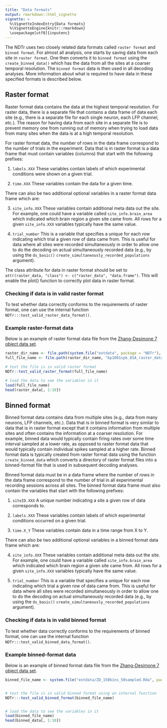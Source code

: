 ```yaml
---
title: "Data formats"
output: rmarkdown::html_vignette
vignette: >
  %\VignetteIndexEntry{Data formats}
  %\VignetteEngine{knitr::rmarkdown}
  \usepackage[utf8]{inputenc}
---
```




The NDTr uses two closely related data formats called `raster format` and
`binned format`. For almost all analysis, one starts by saving data from each
site in `raster format`. One then converts it to `binned format` using the
`create_binned_data()` which has the data from all the sites at a coarser
temporal resolution. The `binned format` data is then used in all decoding
analyses. More information about what is required to have data in these
specified formats is described below.



## Raster format

Raster format data contains the data at the highest temporal resolution. For
raster data, there is a separate file that contains a data frame of data each
site (e.g., there is a separate file for each single neuron, each LFP channel,
etc.). The reason for having data from each site in a separate file is to
prevent memory one from running out of memory when trying to load data from many
sites when the data is at a high temporal resolution.

For raster format data, the number of rows in the data frame correspond to the
number of trials in the experiment. Data that is in raster format is a data
frame that must contain variables (columns) that start with the following
prefixes:

1. `labels.XXX`  These variables contain labels of which experimental conditions
were shown on a given trial.

2. `time.XXX`  These variables contain the data for a given time.


There can also be two additional optional variables in a raster format data frame which are: 

3. `site_info.XXX` These variables contain additional meta data out the site.
For example, one could have a variable called `site_info.brain_area` which
indicated which brain region a given site came from. All rows for a given
`site_info.XXX` variables typically have the same value.

4. `trial_number` This is a variable that specifies a unique for each row
indicating which trial a given row of data came from. This is useful for data
where all sites were recorded simultaneously in order to allow one to do the
decoding on actual simultaneously recorded data (e.g., by using the `ds_basic()` `create_simultaneously_recorded_populations` argument).

The class attribute for data in raster format should be set to
`attr(raster_data, "class") <- c("raster_data", "data.frame")`. This will enable
the plot() function to correctly plot data in raster format.


### Checking if data is in valid raster format

To test whether data correctly conforms to the requirements of raster format,
one can use the internal function `NDTr:::test_valid_raster_data_format()`.


### Example raster-format data

Below is an example of raster format data file from the [Zhang-Desimone 7 object
data set](datasets.html).


```r

raster_dir_name <- file.path(system.file("extdata", package = "NDTr"), "Zhang_Desimone_7object_raster_data_rda")
full_file_name <- file.path(raster_dir_name, "bp1001spk_01A_raster_data.rda")

# test the file is in valid raster format
NDTr::test_valid_raster_format(full_file_name)

# load the data to see the variables in it
load(full_file_name)
head(raster_data[, 1:10])

```






## Binned format


Binned format data contains data from multiple sites (e.g., data from many
neurons, LFP channels, etc.). Data that is in binned format is very similar to
data that is in raster format except that it contains information from multiple
sites and often contains the information at a coarser resolution. For example,
binned data would typically contain firing rates over some time interval sampled
at a lower rate, as opposed to raster format data that would typically contain
individual spikes sampled at a higher rate. Binned format data is typically
created from raster format data using the function `create_binned_data` which
converts a directory of raster format files into a binned-format file that is
used in subsequent decoding analyses. 

Binned format data must be in a data frame where the number of rows in the data
frame correspond to the number of trial in all experimental recording sessions
across all sites.  The binned format data frame must also contain the variables
that start with the following prefixes:

1. `siteID.XXX` A unique number indicating a site a given row of data corresponds to.

2. `labels.XXX`  These variables contain labels of which experimental conditions
occurred on a given trial.

3. `time.X_Y`  These variables contain data in a time range from X to Y.


There can also be two additional optional variables in a binned format data frame which are: 

4. `site_info.XXX` These variables contain additional meta data out the site.
For example, one could have a variable called `site_info.brain_area` which
indicated which brain region a given site came from. All rows for a given
`site_info.XXX` variables typically have the same value.

5. `trial_number` This is a variable that specifies a unique for each row
indicating which trial a given row of data came from. This is useful for data
where all sites were recorded simultaneously in order to allow one to do the
decoding on actual simultaneously recorded data (e.g., by using the `ds_basic()` `create_simultaneously_recorded_populations` argument).


### Checking if data is in valid binned format

To test whether data correctly conforms to the requirements of binned format,
one can use the internal function `NDTr:::test_valid_binned_data_format()`.


### Example binned-format data

Below is an example of binned format data file from the [Zhang-Desimone 7 object
data set](datasets.html).


```r

binned_file_name <- system.file("extdata/ZD_150bins_50sampled.Rda", package="NDTr")


# test the file is in valid binned format using an internal function
NDTr:::test_valid_binned_format(binned_file_name)


# load the data to see the variables in it
load(binned_file_name)
head(binned_data[, 1:10])


```






